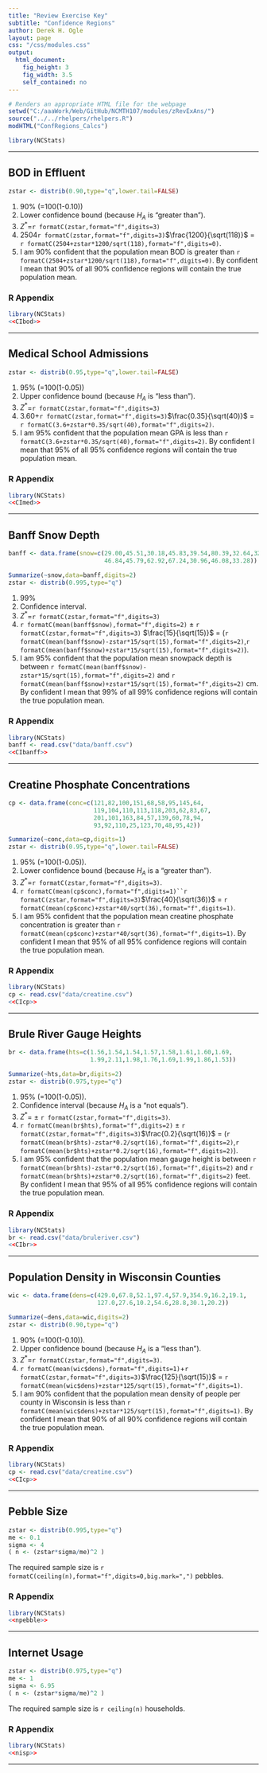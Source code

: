 ```yaml
---
title: "Review Exercise Key"
subtitle: "Confidence Regions"
author: Derek H. Ogle
layout: page
css: "/css/modules.css"
output:
  html_document:
    fig_height: 3
    fig_width: 3.5
    self_contained: no
---
```


```r
# Renders an appropriate HTML file for the webpage
setwd("C:/aaaWork/Web/GitHub/NCMTH107/modules/zRevExAns/")
source("../../rhelpers/rhelpers.R")
modHTML("ConfRegions_Calcs")
```
```r
library(NCStats)
```

----

## BOD in Effluent
```r
zstar <- distrib(0.90,type="q",lower.tail=FALSE)
```

1. 90% (=100(1-0.10))
1. Lower confidence bound (because $H_{A}$ is "greater than").
1. $Z^{*}$=`r formatC(zstar,format="f",digits=3)`
1. 2504`r formatC(zstar,format="f",digits=3)`$\frac{1200}{\sqrt(118)}$ = `r formatC(2504+zstar*1200/sqrt(118),format="f",digits=0)`.
1. I am 90% confident that the population mean BOD is greater than `r formatC(2504+zstar*1200/sqrt(118),format="f",digits=0)`. By confident I mean that 90% of all 90% confidence regions will contain the true population mean.

### R Appendix
```r
library(NCStats)
<<CIbod>>
```

----

## Medical School Admissions
```r
zstar <- distrib(0.95,type="q",lower.tail=FALSE)
```

1. 95% (=100(1-0.05))
1. Upper confidence bound (because $H_{A}$ is "less than").
1. $Z^{*}$=`r formatC(zstar,format="f",digits=3)`
1. 3.60+`r formatC(zstar,format="f",digits=3)`$\frac{0.35}{\sqrt(40)}$ = `r formatC(3.6+zstar*0.35/sqrt(40),format="f",digits=2)`.
1. I am 95% confident that the population mean GPA is less than `r formatC(3.6+zstar*0.35/sqrt(40),format="f",digits=2)`. By confident I mean that 95% of all 95% confidence regions will contain the true population mean.

### R Appendix
```r
library(NCStats)
<<CImed>>
```

----

## Banff Snow Depth
```r
banff <- data.frame(snow=c(29.00,45.51,30.18,45.83,39.54,80.39,32.64,32.89,
                           46.84,45.79,62.92,67.24,30.96,46.08,33.28))
```
```r
Summarize(~snow,data=banff,digits=2)
zstar <- distrib(0.995,type="q")
```

1. 99%
1. Confidence interval.
1. $Z^{*}$=`r formatC(zstar,format="f",digits=3)`
1. `r formatC(mean(banff$snow),format="f",digits=2)` $\pm$ `r formatC(zstar,format="f",digits=3)` $\frac{15}{\sqrt(15)}$ = (`r formatC(mean(banff$snow)-zstar*15/sqrt(15),format="f",digits=2)`,`r formatC(mean(banff$snow)+zstar*15/sqrt(15),format="f",digits=2)`).
1. I am 95% confident that the population mean snowpack depth is between `r formatC(mean(banff$snow)-zstar*15/sqrt(15),format="f",digits=2)` and `r formatC(mean(banff$snow)+zstar*15/sqrt(15),format="f",digits=2)` cm. By confident I mean that 99% of all 99% confidence regions will contain the true population mean.

### R Appendix
```r
library(NCStats)
banff <- read.csv("data/banff.csv")
<<CIbanff>>
```

----

## Creatine Phosphate Concentrations
```r
cp <- data.frame(conc=c(121,82,100,151,68,58,95,145,64,
                        119,104,110,113,118,203,62,83,67,
                        201,101,163,84,57,139,60,78,94,
                        93,92,110,25,123,70,48,95,42))
```
```r
Summarize(~conc,data=cp,digits=1)
zstar <- distrib(0.95,type="q",lower.tail=FALSE)
```

1. 95% (=100(1-0.05)).
1. Lower confidence bound (because $H_{A}$ is a "greater than").
1. $Z^{*}$=`r formatC(zstar,format="f",digits=3)`.
1. `r formatC(mean(cp$conc),format="f",digits=1)``r formatC(zstar,format="f",digits=3)`$\frac{40}{\sqrt(36)}$ = `r formatC(mean(cp$conc)+zstar*40/sqrt(36),format="f",digits=1)`.
1. I am 95% confident that the population mean creatine phosphate concentration is greater than `r formatC(mean(cp$conc)+zstar*40/sqrt(36),format="f",digits=1)`. By confident I mean that 95% of all 95% confidence regions will contain the true population mean.

### R Appendix
```r
library(NCStats)
cp <- read.csv("data/creatine.csv")
<<CIcp>>
```

----

## Brule River Gauge Heights
```r
br <- data.frame(hts=c(1.56,1.54,1.54,1.57,1.58,1.61,1.60,1.69,
                       1.99,2.11,1.98,1.76,1.69,1.99,1.86,1.53))
```
```r
Summarize(~hts,data=br,digits=2)
zstar <- distrib(0.975,type="q")
```

1. 95% (=100(1-0.05)).
1. Confidence interval (because $H_{A}$ is a "not equals").
1. $Z^{*}$= $\pm$ `r formatC(zstar,format="f",digits=3)`.
1. `r formatC(mean(br$hts),format="f",digits=2)` $\pm$ `r formatC(zstar,format="f",digits=3)`$\frac{0.2}{\sqrt(16)}$ = (`r formatC(mean(br$hts)-zstar*0.2/sqrt(16),format="f",digits=2)`,`r formatC(mean(br$hts)+zstar*0.2/sqrt(16),format="f",digits=2)`).
1. I am 95% confident that the population mean gauge height is between `r formatC(mean(br$hts)-zstar*0.2/sqrt(16),format="f",digits=2)` and `r formatC(mean(br$hts)+zstar*0.2/sqrt(16),format="f",digits=2)` feet. By confident I mean that 95% of all 95% confidence regions will contain the true population mean.

### R Appendix
```r
library(NCStats)
br <- read.csv("data/bruleriver.csv")
<<CIbr>>
```

----

## Population Density in Wisconsin Counties
```r
wic <- data.frame(dens=c(429.0,67.8,52.1,97.4,57.9,354.9,16.2,19.1,
                         127.0,27.6,10.2,54.6,28.8,30.1,20.2))
```
```r
Summarize(~dens,data=wic,digits=2)
zstar <- distrib(0.90,type="q")
```

1. 90% (=100(1-0.10)).
1. Upper confidence bound (because $H_{A}$ is a "less than").
1. $Z^{*}$=`r formatC(zstar,format="f",digits=3)`.
1. `r formatC(mean(wic$dens),format="f",digits=1)`+`r formatC(zstar,format="f",digits=3)`$\frac{125}{\sqrt(15)}$ = `r formatC(mean(wic$dens)+zstar*125/sqrt(15),format="f",digits=1)`.
1. I am 90% confident that the population mean density of people per county in Wisconsin is less than `r formatC(mean(wic$dens)+zstar*125/sqrt(15),format="f",digits=1)`. By confident I mean that 90% of all 90% confidence regions will contain the true population mean.

### R Appendix
```r
library(NCStats)
cp <- read.csv("data/creatine.csv")
<<CIcp>>
```

----

## Pebble Size
```r
zstar <- distrib(0.995,type="q")
me <- 0.1
sigma <- 4
( n <- (zstar*sigma/me)^2 )
```

The required sample size is `r formatC(ceiling(n),format="f",digits=0,big.mark=",")` pebbles.

### R Appendix
```r
library(NCStats)
<<npebble>>
```

----

## Internet Usage
```r
zstar <- distrib(0.975,type="q")
me <- 1
sigma <- 6.95
( n <- (zstar*sigma/me)^2 )
```

The required sample size is `r ceiling(n)` households.

### R Appendix
```r
library(NCStats)
<<nisp>>
```

----

